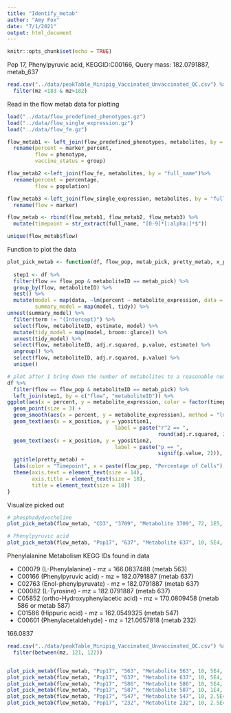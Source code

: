 ```yaml
---
title: "Identify_metab"
author: "Amy Fox"
date: "7/1/2021"
output: html_document
---
```


```r
knitr::opts_chunk$set(echo = TRUE)
```
Pop 17, Phenylpyruvic acid, KEGGID:C00166, Query mass: 182.0791887, metab_637

```r
read.csv("../data/peakTable_Minipig_Vaccinated_Unvaccinated_QC.csv") %>%
  filter(mz <183 & mz>182)
```

Read in the flow metab data for plotting
```r
load("../data/flow_predefined_phenotypes.gz")
load("../data/flow_single_expression.gz")
load("../data/flow_fe.gz")

flow_metab1 <- left_join(flow_predefined_phenotypes, metabolites, by = "full_name") %>%
  rename(percent = marker_percent,
         flow = phenotype,
         vaccine_status = group) 

flow_metab2 <-left_join(flow_fe, metabolites, by = "full_name")%>%
  rename(percent = percentage,
         flow = population)

flow_metab3 <-left_join(flow_single_expression, metabolites, by = "full_name") %>%
  rename(flow = marker)

flow_metab <- rbind(flow_metab1, flow_metab2, flow_metab3) %>%
  mutate(timepoint = str_extract(full_name, "[0-9]*[:alpha:]*$"))

unique(flow_metab$flow)
```

Function to plot the data
```r

plot_pick_metab <- function(df, flow_pop, metab_pick, pretty_metab, x_position, yposition1, yposition2) {
  
  step1 <- df %>%
  filter(flow == flow_pop & metaboliteID == metab_pick) %>%
  group_by(flow, metaboliteID) %>%
  nest() %>%
  mutate(model = map(data, ~lm(percent ~ metabolite_expression, data = .)),
         summary_model = map(model, tidy)) %>%
unnest(summary_model) %>%
  filter(term != "(Intercept)") %>%
  select(flow, metaboliteID, estimate, model) %>%
  mutate(tidy_model = map(model, broom::glance)) %>%
  unnest(tidy_model) %>%
  select(flow, metaboliteID, adj.r.squared, p.value, estimate) %>%
  ungroup() %>%
  select(flow, metaboliteID, adj.r.squared, p.value) %>%
  unique() 

# plot after I bring down the number of metabolites to a reasonable number
df %>%
  filter(flow == flow_pop & metaboliteID == metab_pick) %>%
  left_join(step1, by = c("flow", "metaboliteID")) %>%
ggplot(aes(x = percent, y = metabolite_expression, color = factor(timepoint))) +
  geom_point(size = 3) +
  geom_smooth(aes(x = percent, y = metabolite_expression), method = "lm", se = FALSE, color = "#3F4788FF") +
  geom_text(aes(x = x_position, y = yposition1, 
                                   label = paste("r^2 == ",
                                                 round(adj.r.squared, 2))), parse = TRUE, color = "black") +
  geom_text(aes(x = x_position, y = yposition2, 
                                   label = paste("p == ",
                                                 signif(p.value, 2))), parse = TRUE, color = "black") +
  ggtitle(pretty_metab) +
  labs(color = "Timepoint", x = paste(flow_pop, "Percentage of Cells"), y = "Metabolite Expression", fill = "Timepoint") +
  theme(axis.text = element_text(size = 14),
        axis.title = element_text(size = 18),
        title = element_text(size = 18))
}


```




Visualize picked out 
```r

# phosphadydyocholine
plot_pick_metab(flow_metab, "CD3", "3709", "Metabolite 3709", 72, 1E5, 5E4) 

# Phenylpyruvic acid
plot_pick_metab(flow_metab, "Pop17", "637", "Metabolite 637", 10, 5E4, 4.5E4)
```

Phenylalanine Metabolism
KEGG IDs found in data

- C00079 (L-Phenylalanine) - mz = 166.0837488 (metab 563)
- C00166 (Phenylpyruvic acid) - mz = 182.0791887 (metab 637)
- C02763 (Enol-phenylpyruvate) - mz = 182.0791887 (metab 637)
- C00082 (L-Tyrosine) - mz = 182.0791887 (metab 637)
- C05852 (ortho-Hydroxyphenylacetic acid) - mz = 170.0809458 (metab 586 or metab 587)
- C01586 (Hippuric acid) - mz = 162.0549325 (metab 547)
- C00601 (Phenylacetaldehyde) - mz = 121.0657818 (metab 232)


166.0837
```r
read.csv("../data/peakTable_Minipig_Vaccinated_Unvaccinated_QC.csv") %>%
  filter(between(mz, 121, 122))


plot_pick_metab(flow_metab, "Pop17", "563", "Metabolite 563", 10, 5E4, 4.5E4)
plot_pick_metab(flow_metab, "Pop17", "637", "Metabolite 637", 10, 5E4, 4.5E4)
plot_pick_metab(flow_metab, "Pop17", "586", "Metabolite 586", 10, 5E4, 4.5E4)
plot_pick_metab(flow_metab, "Pop17", "587", "Metabolite 587", 10, 1E4, 7.5E3)
plot_pick_metab(flow_metab, "Pop17", "547", "Metabolite 547", 10, 2.5E4, 2E4)
plot_pick_metab(flow_metab, "Pop17", "232", "Metabolite 232", 10, 2.5E4, 2E4)
```

